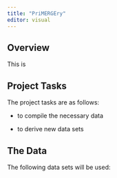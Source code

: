 ```yaml
---
title: "PriMERGEry"
editor: visual
---
```


## Overview

This is

## Project Tasks

The project tasks are as follows:

-   to compile the necessary data

-   to derive new data sets

## The Data

The following data sets will be used:
